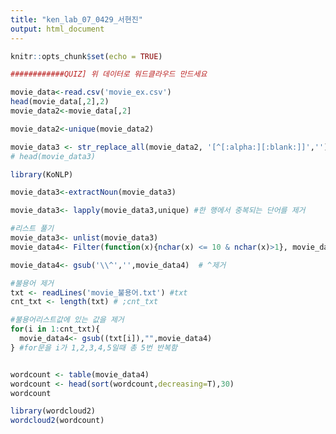 ```yaml
---
title: "ken_lab_07_0429_서현진"
output: html_document
---
```


```r
knitr::opts_chunk$set(echo = TRUE)
```
```r


############QUIZ] 위 데이터로 워드클라우드 만드세요

movie_data<-read.csv('movie_ex.csv')
head(movie_data[,2],2)
movie_data2<-movie_data[,2]

movie_data2<-unique(movie_data2)

movie_data3 <- str_replace_all(movie_data2, '[^[:alpha:][:blank:]]','')
# head(movie_data3)

library(KoNLP)

movie_data3<-extractNoun(movie_data3)

movie_data3<- lapply(movie_data3,unique) #한 행에서 중복되는 단어를 제거 

#리스트 풀기
movie_data3<- unlist(movie_data3)
movie_data4<- Filter(function(x){nchar(x) <= 10 & nchar(x)>1}, movie_data3)

movie_data4<- gsub('\\^','',movie_data4)  # ^제거

#불용어 제거
txt <- readLines('movie_불용어.txt') #txt
cnt_txt <- length(txt) # ;cnt_txt

#불용어리스트값에 있는 값을 제거
for(i in 1:cnt_txt){
  movie_data4<- gsub((txt[i]),"",movie_data4)
} #for문을 i가 1,2,3,4,5일때 총 5번 반복함


wordcount <- table(movie_data4)
wordcount <- head(sort(wordcount,decreasing=T),30)
wordcount

library(wordcloud2)
wordcloud2(wordcount)

```

